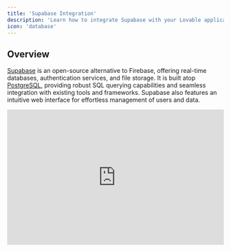 ```yaml
---
title: 'Supabase Integration'
description: 'Learn how to integrate Supabase with your Lovable application'
icon: 'database'
---
```


## Overview

[Supabase](https://supabase.com/) is an open-source alternative to Firebase, offering real-time databases, authentication services, and file storage. It is built atop [PostgreSQL](https://www.postgresql.org/), providing robust SQL querying capabilities and seamless integration with existing tools and frameworks. Supabase also features an intuitive web interface for effortless management of users and data.

<iframe width="100%" height="315" src="https://www.youtube.com/embed/-sSOyO0FiPE?si=WljVA-E0YU4LObMY" title="YouTube video player" frameborder="0" allow="accelerometer; autoplay; clipboard-write; encrypted-media; gyroscope; picture-in-picture; web-share" referrerpolicy="strict-origin-when-cross-origin" allowfullscreen />

### FAQ&#x20;

<AccordionGroup>
  <Accordion title="What is Supabase and how does it help Lovable users?">
    Supabase is an open-source backend-as-a-service that provides authentication, databases (PostgreSQL), storage, and real-time capabilities. It helps Lovable users by handling data storage, authentication, and other backend functionalities without requiring manual setup.
  </Accordion>

  <Accordion title="Do I need a separate subscription for Lovable and Supabase?">
    Both Lovable and Supabase offer free tiers. However, if you need additional features, scalability, or more extensive use, you may need to subscribe to their paid plans separately.
  </Accordion>

  <Accordion title="How do I connect Lovable with Supabase?">
    1. In the Lovable editor, go to the **Integrations** section.

    2. Click **Connect to Supabase** and follow the authentication steps.

    3. If needed, create a new Supabase project within Lovable.

    4. Lovable will automatically generate the necessary database schema and connect it to your project.
  </Accordion>

  <Accordion title="Can I connect Lovable with automation tools like Make.com or Zapier?">
    Yes, Lovable supports integration with external automation tools like Make.com and Zapier. These integrations can be set up through API endpoints.
  </Accordion>

  <Accordion title=" How does Supabase handle scalability?">
    Supabase uses **PostgreSQL**, one of the world’s most scalable databases. It supports millions of rows and can handle high-traffic applications efficiently. Users on the **Pro Plan** or higher can access additional scaling features.
  </Accordion>

  <Accordion title="How do I add real-time features like chat or live comments?">
    Supabase provides **real-time capabilities** that Lovable can integrate with. You can:

    * Add real-time listeners for comments or updates.

    * Use **Supabase Storage** for image and file uploads.

    * Enable live chat features in your app.
  </Accordion>

  <Accordion title="Is there a limit to file uploads on Supabase?">
    Supabase allows file uploads (images, videos, PDFs) with a **50MB limit on the free plan**. The **Pro Plan** supports resumable uploads for larger files.
  </Accordion>

  <Accordion title="How do I configure authentication in Supabase?">
    Lovable automatically sets up authentication, but you may need to:

    * Go to **Supabase Dashboard > Authentication**.

    * Enable **Email Sign-in/Sign-up**.

    * Disable email confirmation for easier local testing.
  </Accordion>

  <Accordion title="Can I have multiple Lovable projects connected to one Supabase database?">
    Yes, multiple Lovable projects can share the same Supabase backend, making it possible to create various front-end interfaces for a single database.
  </Accordion>

  <Accordion title="How do I prevent database changes from affecting my live app?">
    Currently, Lovable doesn’t have separate staging and production environments, but **Supabase Branching** allows you to create test environments before pushing changes to production.
  </Accordion>

  <Accordion title="Can I use Supabase AI Assistant to generate SQL queries?">
    Yes! Supabase AI Assistant helps generate complex SQL queries, making it easier to interact with your database without deep SQL knowledge.
  </Accordion>

  <Accordion title="How do I handle payments in Lovable?">
    You can integrate Stripe or other payment services using Supabase **Edge Functions** to handle transactions securely.
  </Accordion>
</AccordionGroup>

## Introduction to Supabase

<iframe width="100%" height="315" src="https://www.youtube.com/embed/V_2aZCjrTJo" title="YouTube video player" frameborder="0" allow="accelerometer; autoplay; clipboard-write; encrypted-media; gyroscope; picture-in-picture" allowfullscreen />

To incorporate Supabase into your Lovable application, start with these steps:

## Supabase setup

Connecting your Lovable app to Supabase is straightforward. Simply follow the steps following steps:

<Steps>
  <Step title="Create a Supabase account">
    Register a new Supabase account [here](https://app.supabase.com/sign-up) or [sign in](https://app.supabase.com/sign-in) if you already have one.

    <iframe width="100%" height="315" src="https://www.youtube.com/embed/g8CvOq3b-sg" title="YouTube video player" frameborder="0" allow="accelerometer; autoplay; clipboard-write; encrypted-media; gyroscope; picture-in-picture" allowfullscreen />
  </Step>

  <Step title="Create a new project in Supabase.">
    Click on + New Project, complete the necessary fields, and allow a few minutes for setup.

    <iframe width="100%" height="315" src="https://www.youtube.com/embed/z6eDOn1613U?si=OhuL1AdNObVYFkbY" title="YouTube video player" frameborder="0" allow="accelerometer; autoplay; clipboard-write; encrypted-media; gyroscope; picture-in-picture; web-share" referrerpolicy="strict-origin-when-cross-origin" allowfullscreen />
  </Step>

  <Step title="Connect Supabase to Lovable">
    1. In your Lovable Editor, locate the Supabase button in the navbar. Click on it and select "Connect Supabase".

    2. You will be redirected to a page where you will be able to select the relevant organisation.

    3. You will be then redirected back to Lovable, where you will need to select the relevant project within that organisation.

    After completing these steps, you will have to wait some seconds for your Supabase integration to finish. Look at the chat for this confirmation.
  </Step>
</Steps>

## Adding Authentication with Supabase

This section details how to integrate the Supabase Authentication service into your Lovable project, providing specific guidelines for setup and usage.

<iframe width="100%" height="315" src="https://www.youtube.com/embed/LHpMUj-Jf_k" title="YouTube video player" frameborder="0" allow="accelerometer; autoplay; clipboard-write; encrypted-media; gyroscope; picture-in-picture" allowfullscreen />

### Initial setup

To initiate authentication, ensure that you have already connected Supabase project to your Lovable project.

To add a basic login page to your project, simply run a prompt similar to the one below.

<Note>
  Example prompt:

  ```
  Add login
  ```
</Note>

You can then create a user by either:

* Creating a user directly via the Supabase Dashboard by navigating Supabase -> Authentication -> Users -> Add user.

* Signing up via the login page you've added

We recommend that you disable the email verification step for now, which you can do in Supabase -> Authentication -> Providers -> Email -> Disable "Confirm email".

### Adding Google Authentication

<iframe width="100%" height="315" src="https://www.youtube.com/embed/W6-_0-Eekio?si=8WkxiJn0oe4wfSbe" title="YouTube video player" frameborder="0" allow="accelerometer; autoplay; clipboard-write; encrypted-media; gyroscope; picture-in-picture; web-share" referrerpolicy="strict-origin-when-cross-origin" allowfullscreen />

## Storing data with Supabase

Supabase offers a comprehensive Postgres database solution. Supabase enhances the PostgreSQL experience by providing tools that simplify database management. These include a table view that resembles a spreadsheet, capabilities to manage and replicate data relationships, a SQL editor, real-time database interactions, automated backups, and easy data import from CSV or Excel files. Additionally, users can activate various PostgreSQL extensions via the Supabase dashboard.

<iframe width="100%" height="315" src="https://www.youtube.com/embed/V5LdDEuCli4" title="YouTube video player" frameborder="0" allow="accelerometer; autoplay; clipboard-write; encrypted-media; gyroscope; picture-in-picture" allowfullscreen />

In order to start building UI that uses your data stored in Supabase simply:

1. Ask Lovable to create a new feature and that you expect the data to be stored in Supabase.

2. Lovable will then provide you with a SQL snippet that you can run in the SQL editor in Supabase to create the table(s).

3. Once you confirm that you have run the SQL snippet, then Lovable will update the UI to allow you to interact with the data stored in Supabase.

## Storing secrets with Supabase

If you are connected to Supabase, secret keys can be added to Lovable in two ways:

1. In the project settings.

2. In the chat if you ask it to show the secrets form.

These keys will be stored safely in Supabase's edge function secret manager.
These keys will be used when running Edge Functions and will let them connect to services as OpenAI, Stripe, Anthropic and more.

## Edge Functions with Supabase

<iframe width="100%" height="315" src="https://www.youtube.com/embed/p_hKIDlxXp0" title="YouTube video player" frameborder="0" allow="accelerometer; autoplay; clipboard-write; encrypted-media; gyroscope; picture-in-picture" allowfullscreen />

You can also use Edge Functions to add powerful backend features like:

* Using AI to enhance your app's capabilities

* Sending emails to your users

* Processing payments

* Running scheduled tasks

Lovable will write and deploy Edge Functions to your Supabase project when implementing backend functionality.

When troublehsooting, you  can visit the the logs for your Edge Function in Supabase -> Functions -> Logs.

<Warning>
  Important Note: Before you deploy your app to production or use any real data, you will need to review and set up the appropriate RLS policies. Lovable can help with that.
</Warning>

##